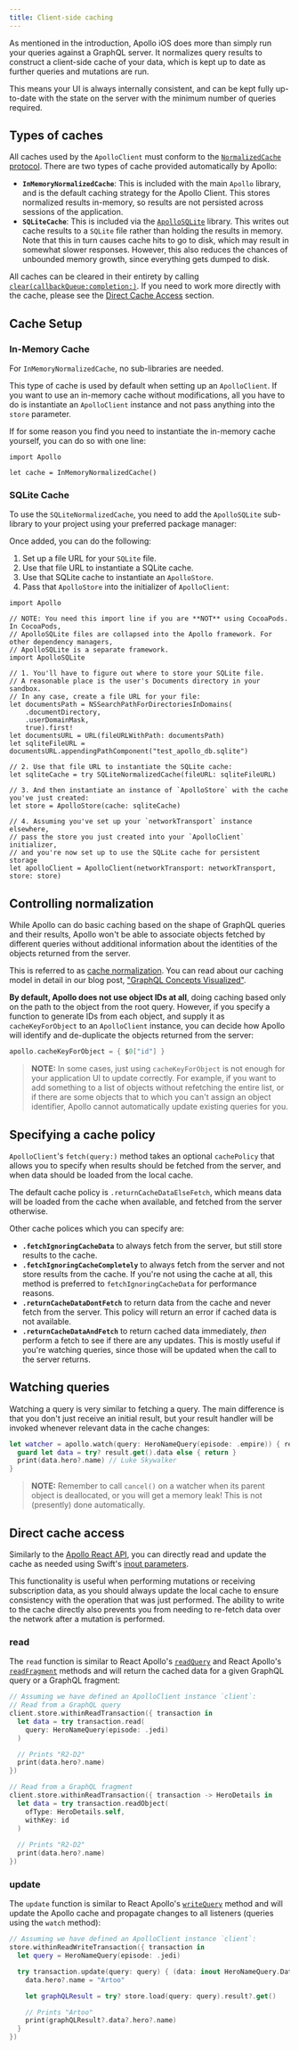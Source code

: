 ```yaml
---
title: Client-side caching
---
```



As mentioned in the introduction, Apollo iOS does more than simply run your queries against a GraphQL server. It normalizes query results to construct a client-side cache of your data, which is kept up to date as further queries and mutations are run. 

This means your UI is always internally consistent, and can be kept fully up-to-date with the state on the server with the minimum number of queries required.

## Types of caches

All caches used by the `ApolloClient` must conform to the [`NormalizedCache` protocol](api/Apollo/protocols/NormalizedCache/). There are two types of cache provided automatically by Apollo: 

- **`InMemoryNormalizedCache`**: This is included with the main `Apollo` library, and is the default caching strategy for the Apollo Client. This stores normalized results in-memory, so results are not persisted across sessions of the application. 
- **`SQLiteCache`**: This is included via the [`ApolloSQLite`](api/ApolloSQLite/README/) library. This writes out cache results to a `SQLite` file rather than holding the results in memory. Note that this in turn causes cache hits to go to disk, which may result in somewhat slower responses. However, this also reduces the chances of unbounded memory growth, since everything gets dumped to disk. 

All caches can be cleared in their entirety by calling [`clear(callbackQueue:completion:)`](api/Apollo/protocols/NormalizedCache/#clearcallbackqueuecompletion). If you need to work more directly with the cache, please see the [Direct Cache Access](#direct-cache-access) section.

## Cache Setup

### In-Memory Cache

For `InMemoryNormalizedCache`, no sub-libraries are needed.

This type of cache is used by default when setting up an `ApolloClient`. If you want to use an in-memory cache without modifications, all you have to do is instantiate an `ApolloClient` instance and not pass anything into the `store` parameter. 

If for some reason you find you need to instantiate the in-memory cache yourself, you can do so with one line:

```swift:title=Cache%20Setup
import Apollo

let cache = InMemoryNormalizedCache()
```

### SQLite Cache

To use the `SQLiteNormalizedCache`, you need to add the `ApolloSQLite` sub-library to your project using your preferred package manager:

<SPMSQLite />

<CocoaPodsSQLite />

<CarthageSQLite />

Once added, you can do the following:

1. Set up a file URL for your `SQLite` file.
2. Use that file URL to instantiate a SQLite cache.
3. Use that SQLite cache to instantiate an `ApolloStore`.
4. Pass that `ApolloStore` into the initializer of `ApolloClient`: 

```swift:title=Client%20Setup
import Apollo

// NOTE: You need this import line if you are **NOT** using CocoaPods. In CocoaPods, 
// ApolloSQLite files are collapsed into the Apollo framework. For other dependency managers,
// ApolloSQLite is a separate framework.
import ApolloSQLite

// 1. You'll have to figure out where to store your SQLite file. 
// A reasonable place is the user's Documents directory in your sandbox.
// In any case, create a file URL for your file:
let documentsPath = NSSearchPathForDirectoriesInDomains(
    .documentDirectory, 
    .userDomainMask, 
    true).first!
let documentsURL = URL(fileURLWithPath: documentsPath)
let sqliteFileURL = documentsURL.appendingPathComponent("test_apollo_db.sqlite")

// 2. Use that file URL to instantiate the SQLite cache:
let sqliteCache = try SQLiteNormalizedCache(fileURL: sqliteFileURL)

// 3. And then instantiate an instance of `ApolloStore` with the cache you've just created:
let store = ApolloStore(cache: sqliteCache)

// 4. Assuming you've set up your `networkTransport` instance elsewhere, 
// pass the store you just created into your `ApolloClient` initializer, 
// and you're now set up to use the SQLite cache for persistent storage
let apolloClient = ApolloClient(networkTransport: networkTransport, store: store)
```

## Controlling normalization

While Apollo can do basic caching based on the shape of GraphQL queries and their results, Apollo won't be able to associate objects fetched by different queries without additional information about the identities of the objects returned from the server. 

This is referred to as [cache normalization](https://www.apollographql.com/docs/react/caching/cache-configuration/#data-normalization). You can read about our caching model in detail in our blog post, ["GraphQL Concepts Visualized"](https://medium.com/apollo-stack/the-concepts-of-graphql-bc68bd819be3).

**By default, Apollo does not use object IDs at all**, doing caching based only on the path to the object from the root query. However, if you specify a function to generate IDs from each object, and supply it as `cacheKeyForObject` to an `ApolloClient` instance, you can decide how Apollo will identify and de-duplicate the objects returned from the server:

```swift
apollo.cacheKeyForObject = { $0["id"] }
```

> **NOTE:** In some cases, just using `cacheKeyForObject` is not enough for your application UI to update correctly. For example, if you want to add something to a list of objects without refetching the entire list, or if there are some objects that to which you can't assign an object identifier, Apollo cannot automatically update existing queries for you.

## Specifying a cache policy

`ApolloClient`'s `fetch(query:)` method takes an optional `cachePolicy` that allows you to specify when results should be fetched from the server, and when data should be loaded from the local cache.

The default cache policy is `.returnCacheDataElseFetch`, which means data will be loaded from the cache when available, and fetched from the server otherwise. 

Other cache polices which you can specify are: 

- **`.fetchIgnoringCacheData`** to always fetch from the server, but still store results to the cache.
- **`.fetchIgnoringCacheCompletely`** to always fetch from the server and not store results from the cache. If you're not using the cache at all, this method is preferred to `fetchIgnoringCacheData` for performance reasons.
- **`.returnCacheDataDontFetch`** to return data from the cache and never fetch from the server. This policy will return an error if cached data is not available.
- **`.returnCacheDataAndFetch`** to return cached data immediately, *then* perform a fetch to see if there are any updates. This is mostly useful if you're watching queries, since those will be updated when the call to the server returns. 

## Watching queries

Watching a query is very similar to fetching a query. The main difference is that you don't just receive an initial result, but your result handler will be invoked whenever relevant data in the cache changes:

```swift
let watcher = apollo.watch(query: HeroNameQuery(episode: .empire)) { result in
  guard let data = try? result.get().data else { return }
  print(data.hero?.name) // Luke Skywalker
}
```

> **NOTE:** Remember to call `cancel()` on a watcher when its parent object is deallocated, or you will get a memory leak! This is not (presently) done automatically.

## Direct cache access

Similarly to the [Apollo React API](https://www.apollographql.com/docs/react/advanced/caching/#direct), you can directly read and update the cache as needed using Swift's [inout parameters](https://docs.swift.org/swift-book/LanguageGuide/Functions.html#ID173). 

This functionality is useful when performing mutations or receiving subscription data, as you should always update the local cache to ensure consistency with the operation that was just performed. The ability to write to the cache directly also prevents you from needing to re-fetch data over the network after a mutation is performed.

### read

The `read` function is similar to React Apollo's [`readQuery`](https://www.apollographql.com/docs/react/caching/cache-interaction/#readquery) and React Apollo's [`readFragment`](https://www.apollographql.com/docs/react/caching/cache-interaction/#readfragment) methods and will return the cached data for a given GraphQL query or a GraphQL fragment:

```swift
// Assuming we have defined an ApolloClient instance `client`:
// Read from a GraphQL query
client.store.withinReadTransaction({ transaction in
  let data = try transaction.read(
    query: HeroNameQuery(episode: .jedi)
  )

  // Prints "R2-D2"
  print(data.hero?.name)
})

// Read from a GraphQL fragment
client.store.withinReadTransaction({ transaction -> HeroDetails in
  let data = try transaction.readObject(
    ofType: HeroDetails.self,
    withKey: id
  )
  
  // Prints "R2-D2"
  print(data.hero?.name)
})
```

### update

The `update` function is similar to React Apollo's [`writeQuery`](https://www.apollographql.com/docs/react/advanced/caching/#writequery-and-writefragment) method and will update the Apollo cache and propagate changes to all listeners (queries using the `watch` method):

```swift
// Assuming we have defined an ApolloClient instance `client`:
store.withinReadWriteTransaction({ transaction in
  let query = HeroNameQuery(episode: .jedi)

  try transaction.update(query: query) { (data: inout HeroNameQuery.Data) in
    data.hero?.name = "Artoo"

    let graphQLResult = try? store.load(query: query).result?.get()

    // Prints "Artoo"
    print(graphQLResult?.data?.hero?.name)
  }
})
```
